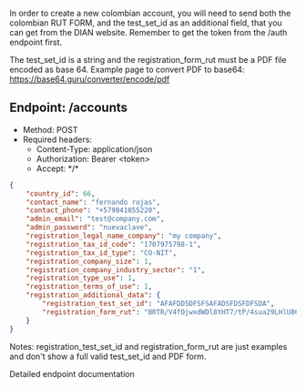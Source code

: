 In order to create a new colombian account, you will need to send both the colombian RUT FORM, and the test_set_id as an additional field,
 that you can get from the DIAN website. Remember to get the token from the /auth endpoint first.

The test_set_id is a string and the registration_form_rut must be a PDF file encoded as base 64.
Example page to convert PDF to base64: https://base64.guru/converter/encode/pdf

## Endpoint: /accounts
* Method: POST
* Required headers:
    * Content-Type: application/json
    * Authorization: Bearer \<token\>
    * Accept: \*/\*

```json
{
    "country_id": 66,
    "contact_name": "fernando rojas",
    "contact_phone": "+579841055220",
    "admin_email": "test@company.com",
    "admin_password": "nuevaclave",
    "registration_legal_name_company": "my company",
    "registration_tax_id_code": "1707975798-1",
    "registration_tax_id_type": "CO-NIT",
    "registration_company_size": 1,
    "registration_company_industry_sector": "1",
    "registration_type_use": 1,
    "registration_terms_of_use": 1,
    "registration_additional_data": {
        "registration_test_set_id": "AFAFDDSDFSFSAFADSFDSFDFSDA",
        "registration_form_rut": "BRTR/V4fOjwxdWDl8YHT7/tP/4sua29LHlU86L9PcdPlrmoR/6YAF/0YkERyCg..."
    }
}
```


Notes: registration_test_set_id and registration_form_rut are just examples and don't show a full valid test_set_id and PDF form.

<CardGroup cols={1}>
    <Card
        title="API Reference POST /accounts"
        icon="terminal"
        href="/endpoint/create-a-new-account"
    >
        Detailed endpoint documentation
    </Card>
</CardGroup>
